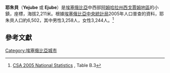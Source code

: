 <!-- Infobox begins here; main text of article is below -->
{{Infobox Settlement
|official_name          = 耶朱貝
|other_name             = Yejube
|native_name            =  <!-- for cities whose native name is not in English -->
|nickname               = 
|settlement_type        = 
|motto                  = 
|image_skyline          = 
|imagesize              = 
|image_caption          = 
|image_flag             = 
|flag_size              =
|image_seal             = 
|seal_size              =
|image_shield           = 
|shield_size            =
|city_logo              =
|citylogo_size          =
|image_map              =
|mapsize                = 
|map_caption            = 
|image_map1             = 
|mapsize1               = 
|map_caption1           = 
|image_dot_map          =
|dot_mapsize            =
|dot_map_caption        =
|dot_x =  |dot_y =
|pushpin_map            = 
|pushpin_label_position = <!-- the position of the pushpin label: left, right, top, bottom, none -->
|pushpin_map_caption    = 
|pushpin_mapsize        =
|subdivision_type       = 國家
|subdivision_name       = {{flagcountry|Ethiopia}}
|subdivision_type1      = 州
|subdivision_name1      = [[阿姆哈拉州|阿姆哈拉州]]
|subdivision_type2      = 地區
|subdivision_name2      = [[西戈賈姆地區|西戈賈姆地區]]
|subdivision_type3      = 
|subdivision_name3      = 
|subdivision_type4      = 
|subdivision_name4      = 
|government_footnotes   =
|government_type        =
|leader_title           = 
|leader_name            = 
|leader_title1          =  <!-- for places with, say, both a mayor and a city manager -->
|leader_name1           =
|leader_title2          =
|leader_name2           =
|leader_title3          =
|leader_name3           =
|leader_title4          =
|leader_name4           =
|established_title      =  
|established_date       = 
|established_title2     =  <!-- Incorporated (town) -->
|established_date2      = 
|established_title3     =  <!-- Incorporated (city) -->
|established_date3      = 
|area_magnitude         = 
|unit_pref                = <!--Enter: Imperial, if Imperial (metric) is desired-->
|area_footnotes           =
|area_total_km2           = <!-- ALL fields dealing with a measurements are subject to automatic unit conversion-->
|area_land_km2            = <!--See table @ Template:Infobox Settlement for details on automatic unit conversion-->
|area_water_km2           = 
|area_total_sq_mi         = 
|area_land_sq_mi          = 
|area_water_sq_mi         = 
|area_water_percent       = 
|area_urban_km2           = 
|area_urban_sq_mi         = 
|area_metro_km2           = 
|area_metro_sq_mi         = 
|population_as_of               = 2005
|population_footnotes           = 
|population_note                = 
|population_total               = 6,502
|population_density_km2         = 
|population_density_sq_mi       = 
|population_metro               =
|population_density_metro_km2   =
|population_density_metro_sq_mi =
|population_urban               = 
|population_density_urban_km2   =
|population_density_urban_sq_mi =
|population_blank1_title        =
|population_blank1              =
|population_density_blank1_km2 =   
|population_density_blank1_sq_mi = 
|timezone               = [[東非時間|東非時間]]
|utc_offset             = +3
|timezone_DST           = 
|utc_offset_DST         = 
|latd=10 |latm=9 |latNS=N
|longd=37 |longm=45 |longEW=E
|elevation_footnotes    =  <!--for references: use <ref> </ref> tags-->
|elevation_m            = 2211
|elevation_ft           = 
|postal_code_type       =  <!-- enter ZIP code, Postcode, Post code, Postal code... -->
|postal_code            =
|area_code              =
|blank_name             =
|blank_info             =
|blank1_name            =
|blank1_info            =
|website                = 
|footnotes              = 
}} <!-- Infobox ends; main text of article begins on next line -->

'''耶朱貝'''（'''Yejube''' 或 '''Ejube'''）是[[埃塞俄比亞|埃塞俄比亞]]中西部[[阿姆哈拉州|阿姆哈拉州]][[西戈賈姆地區|西戈賈姆地區]]的小鎮，座標{{Coord|10|9|N|37|45|E}}，海拔2,211米。根據[[埃塞俄比亞中央統計局|埃塞俄比亞中央統計局]]2005年人口普查的資料，耶朱貝人口約6,502，其中男性3,258人，女性3,244人。<ref>[http://www.csa.gov.et/index.php?option=com_rubberdoc&view=doc&id=141&format=raw&Itemid=463 CSA 2005 National Statistics] {{Wayback|url=http://www.csa.gov.et/index.php?option=com_rubberdoc&view=doc&id=141&format=raw&Itemid=463 |date=20101113202209 }}, Table B.3</ref>

==參考文獻==
{{reflist}}

[[Category:埃塞俄比亞城市|Category:埃塞俄比亞城市]]
